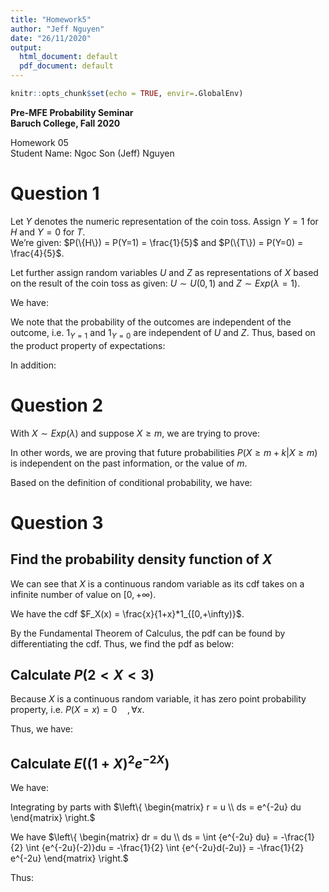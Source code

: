 ```yaml
---
title: "Homework5"
author: "Jeff Nguyen"
date: "26/11/2020"
output:
  html_document: default
  pdf_document: default
---
```


```r
knitr::opts_chunk$set(echo = TRUE, envir=.GlobalEnv)
```

**Pre-MFE Probability Seminar**  
**Baruch College, Fall 2020**  


Homework 05  
Student Name: Ngoc Son (Jeff) Nguyen  


# **Question 1**  
  
Let $Y$ denotes the numeric representation of the coin toss. Assign $Y=1$ for $H$ and $Y=0$ for $T$.  
We're given: $P(\{H\}) = P(Y=1) = \frac{1}{5}$ and $P(\{T\}) = P(Y=0) = \frac{4}{5}$.  
  
Let further assign random variables $U$ and $Z$ as representations of $X$ based on the result of the coin toss as given: $U \sim U(0,1)$ and $Z \sim Exp(\lambda =1)$.  

We have:  


\begin{equation}
  \begin{aligned}
    X =& 1_{Y=1}*U + 1_{Y=0}*Z  \\
   \text{and so:}&  \\
    E(X) =& E\left( 1_{Y=1}*U + 1_{Y=0}*Z \right)  \\
         =& E\left( 1_{Y=1}*U \right) + E\left( 1_{Y=0}*Z \right)  \quad \text{(Summation property of expectation)} \\ 
  \end{aligned}
\end{equation}  

We note that the probability of the outcomes are independent of the outcome, i.e. $1_{Y=1}$ and $1_{Y=0}$ are independent of $U$ and $Z$. Thus, based on the product property of expectations:  

\begin{equation}
  \begin{aligned}
    E(X) =& E\left( 1_{Y=1}*U \right) + E\left( 1_{Y=0}*Z \right)  \\
         =& E\left( 1_{Y=1} \right) * E(U) + E\left( 1_{Y=0} \right) * E(Z)  \\
         =& P(Y=1) * E(U) + P(Y=0) * E(Z)  \\
         =& \frac{1}{5} * \frac{1+0}{2} + P(Y=0) * E(Z) \quad \text{(Property of uniform distribution)}  \\
         =& \frac{1}{5} * \frac{1}{2} + \frac{4}{5} * \frac{1}{1} \quad \text{(Property of exponential distribution)}  \\
         =& \frac{9}{10}  \\
  \end{aligned}
\end{equation}  

In addition:  

\begin{equation}
  \begin{aligned}
    Var(X) =& E(X^2) - E(X)^2  \\
           =& E\left( 1_{Y=1} \right) * E(U)^2 + E\left( 1_{Y=0} \right) * E(Z)^2 - E(X)^2  \\
           =& \frac{1}{5} * \left(\frac{1}{2}\right)^2 + \frac{4}{5} * 1^2 - \left(\frac{9}{10}\right)^2  \\
           =& \frac{1}{25}  \\
  \end{aligned}
\end{equation}  

# **Question 2**  

With $X \sim Exp(\lambda)$ and suppose $X \geqslant m$, we are trying to prove:  

\begin{equation}
  \begin{aligned}
    P( X \geqslant m + k | X \geqslant m) = P(X \geqslant k)
  \end{aligned}
\end{equation}  

In other words, we are proving that future probabilities $P( X \geqslant m + k | X \geqslant m)$ is independent on the past information, or the value of $m$.  

Based on the definition of conditional probability, we have:  

\begin{equation}
  \begin{aligned}
    P( X \geqslant m + k | X \geqslant m) =& \frac{P(\{ X \geqslant m + k  \} \cap \{ X \geqslant m \})}{P(\{ X \geqslant m \})}  \\
    \text{Since} \, m+k > m \, \text{:}& \, \{ X \geqslant m + k  \} \cap \{ X \geqslant m \} = \{ X \geqslant m + k  \}  \\
    \text{thus:}&  \\
    P( X \geqslant m + k | X \geqslant m) =& \frac{P(\{ X \geqslant m + k  \})}{P(\{ X \geqslant m \})}  \\
                                          =& \frac{1 - P(\{ X \geqslant m + k  \}^c)}{1- P(\{ X \geqslant m \}^c)}  \\
                                          =& \frac{1 - P(X < m + k)}{1- P(X < m)}  \\
    \text{We know the cdf of X is:}& \, F_X(x) = (1 - e^{-\lambda*x})*1_{[0,\infty)}(x)  \\
    \text{thus:}&  \\
    P( X \geqslant m + k | X \geqslant m) =& \frac{\left[1 - (1 - e^{-\lambda*(m+k)})\right]*1_{[0,\infty)}(m+k)}
                                                  {\left[1 - (1 - e^{-\lambda*m})\right]*1_{[0,\infty)}(m)}  \\
                                          =& \frac{1 - 1 + e^{-\lambda*(m+k)}}{1 - 1 + e^{-\lambda*m}}  \\
                                          =& \frac{e^{-\lambda*(m+k)}}{e^{-\lambda*m}}  \\
                                          =& e^{-\lambda*k}  \\
                                          =& 1 - 1 + e^{-\lambda*k}  \\
                                          =& 1 - (1 - e^{-\lambda*k})  \\
                                          =& 1 - P(X < k)  \\
                                          =& P(X \geqslant k) \quad \text{Q.E.D.}  \\
  \end{aligned}
\end{equation}  

# **Question 3**  

## Find the probability density function of $X$  

We can see that $X$ is a continuous random variable as its cdf takes on a infinite number of value on $[0, + \infty)$.  

We have the cdf $F_X(x) = \frac{x}{1+x}*1_{[0,+\infty)}$.  

By the Fundamental Theorem of Calculus, the pdf can be found by differentiating the cdf. Thus, we find the pdf as below:  

\begin{equation}
  \begin{aligned}
    f_X(x) =& \frac{d}{dx}[F_X(x)]  \\
           =& \left( \frac{x}{1+x} \right)' * 1_{[0,+\infty)}  \\
           =& \left[ \frac{1}{1+x} - \frac{1}{(1+x)^2}  \right] * 1_{[0,+\infty)}  \\
           =& \frac{1+x-1}{(1+x)^2} * 1_{[0,+\infty)}  \\
           =& \frac{x}{(1+x)^2} * 1_{[0,+\infty)}  \\
  \end{aligned}
\end{equation}  

## Calculate $P(2 < X < 3)$  

Because $X$ is a continuous random variable, it has zero point probability property, i.e. $P(X=x) = 0 \quad ,\forall x$.  

Thus, we have:  

\begin{equation}
  \begin{aligned}
    P(2 < X < 3) =& P(2 < X \leqslant 3)  \\
                 =& P(\{X \leqslant 3\} \backslash \{X \leqslant 2\})  \\
                 =& P(X \leqslant 3) - P(X \leqslant 2) \quad \text{(property of probability measure)}  \\
                 =& F_X(3) - F_X(2)  \\
                 =& \frac{3}{3+1} - \frac{2}{2+1}  \\
                 =& \frac{3}{4} - \frac{2}{3}  \\
                 =& \frac{1}{12}
  \end{aligned}
\end{equation}  

## Calculate $E\left( {(1+X)^2} {e^{-2X}} \right)$  

We have:  

\begin{equation}
  \begin{aligned}
    E\left[ {(1+X)^2}{e^{-2X}} \right] =& \int {{(1+u)^2}{e^{-2u}}} {f_X(u)}du  \\
                                       =& \int_{-\infty}^0 {{(1+u)^2} {e^{-2u}} {0} du} + 
                                          \int_0^{\infty} {{(1+u)^2} {e^{-2u}}} {\frac{u}{(1+u)^2}}du  \\
                                       =& 0 + \int_0^{\infty} {{(1+u)^2} {e^{-2u}}} {\frac{u}{(1+u)^2}}du  \\
                                       =& \int_0^{\infty} {u} {e^{-2u}} du  \\
  \end{aligned}
\end{equation}  

Integrating by parts with $\left\{ \begin{matrix} r = u \\ ds = e^{-2u} du \end{matrix}  \right.$  

We have $\left\{ \begin{matrix} dr = du \\ ds = \int {e^{-2u} du} = -\frac{1}{2} \int {e^{-2u}(-2)}du = -\frac{1}{2} \int {e^{-2u}d(-2u)} = -\frac{1}{2} e^{-2u} \end{matrix}  \right.$    

Thus:  

\begin{equation}
  \begin{aligned}
    E\left[ {(1+X)^2}{e^{-2X}} \right] =& -\frac{u}{2} \int_0^{\infty} {e^{-2u}} d(-2u) - 
                                          \int_0^{\infty} {{-\frac{1}{2}} {e^{-2u}}} du  \\
                                       =& -\frac{u}{2} \int_0^{\infty} {e^{-2u}} d(-2u) - 
                                          \frac{1}{4} \int_0^{\infty} {e^{-2u}} d(-2u)  \\
                                       =& \left( -\frac{u}{2} -\frac{1}{4} \right) {\int_0^{\infty} {e^{-2u}} d(-2u)}  \\ 
                                       =& \lim_{t \to \infty} \left( -\frac{2u+1}{4} * e^{-2u} \Big|_0^t \right)  \\
                                       =& \lim_{t \to \infty} \left( -\frac{2t+1}{4} * e^{-2t} + \frac{1}{4}  \right)  \\
                                       =& \lim_{t \to \infty} \left( -\frac{2t+1}{4} * e^{-2t} \right) + 
                                          \lim_{t \to \infty} \frac{1}{4}  \quad \text{(sum of limits rule)}  \\
                                       =& \left[\lim_{t \to \infty} \left( -\frac{2t+1}{4} \right) * 
                                          \lim_{t \to \infty} \left( e^{-2t} \right)\right] + 
                                          \frac{1}{4}  \quad \text{(product of limits rule)}  \\
                                       =& \left[\lim_{t \to \infty} \left( -\frac{2t+1}{4} \right)\right] * 0 + \frac{1}{4}  \\
                                       =& \frac{1}{4}  \\
  \end{aligned}
\end{equation}  
